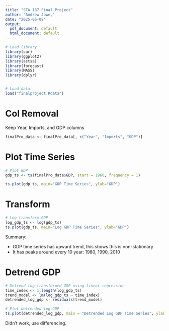 ```yaml
---
title: "STA 137 Final Project"
author: "Andrew Jowe,"
date: "2025-06-08"
output:
  pdf_document: default
  html_document: default
---
```


```r
# Load library
library(car)
library(ggplot2)
library(astsa)
library(forecast)
library(MASS)
library(dplyr)


# Load data
load("finalproject.Rdata")
```

# Col Removal
Keep Year, Imports, and GDP columns
```r
finalPro_data <- finalPro_data[, c("Year", "Imports", "GDP")]
```

# Plot Time Series
```r
# Plot GDP
gdp_ts <- ts(finalPro_data$GDP, start = 1960, frequency = 1)

ts.plot(gdp_ts, main="GDP Time Series", ylab="GDP")
```

# Transform

```r
# Log transform GDP
log_gdp_ts <- log(gdp_ts)
ts.plot(gdp_ts, main="Log GDP Time Series", ylab="GDP")
```

Summary:

- GDP time series has upward trend, this shows this is non-stationary
- It has peaks around every 10 year: 1980, 1990, 2010

# Detrend GDP

```r
# Detrend log-transformed GDP using linear regression
time_index <- 1:length(log_gdp_ts)
trend_model <- lm(log_gdp_ts ~ time_index)
detrended_log_gdp <- residuals(trend_model)

# Plot detrended log-GDP
ts.plot(detrended_log_gdp, main = "Detrended Log GDP Time Series", ylab = "Detrended Log-GDP")
```

Didn't work, use differencing.